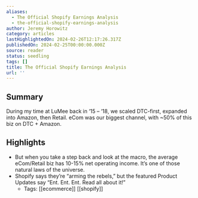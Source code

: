 ```yaml
---
aliases:
  - The Official Shopify Earnings Analysis
  - the-official-shopify-earnings-analysis
author: Jeremy Horowitz
category: articles
lastHighlightedOn: 2024-02-26T12:17:26.317Z
publishedOn: 2024-02-25T00:00:00.000Z
source: reader
status: seedling
tags: []
title: The Official Shopify Earnings Analysis
url: ''
---
```

## Summary

During my time at LuMee back in ‘15 – ‘18, we scaled DTC-first, expanded into Amazon, then Retail. eCom was our biggest channel, with ~50% of this biz on DTC + Amazon.

## Highlights

- But when you take a step back and look at the macro, the average eCom/Retail biz has 10-15% net operating income. It’s one of those natural laws of the universe.
- Shopify says they’re “arming the rebels,” but the featured Product Updates say “Ent. Ent. Ent. Read all about it!”
    - Tags: [[ecommerce]] [[shopify]]
